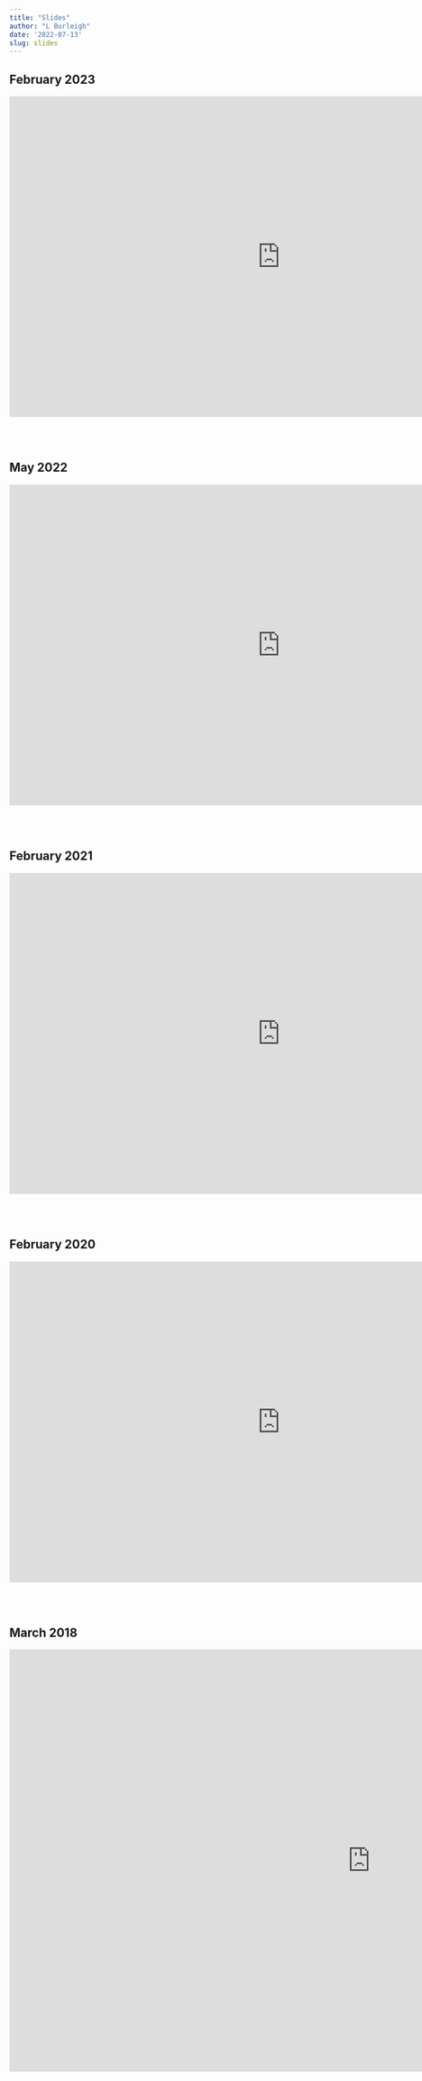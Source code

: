 ```yaml
---
title: "Slides"
author: "L Burleigh"
date: '2022-07-13'
slug: slides
---
```



<h2>
February 2023
</h2>
<iframe src="https://docs.google.com/presentation/d/e/2PACX-1vSVVnEMYQ5pMnoAnrQ5Yw7dIvy4gP5v8T52CUnPqGl6ti5uVB8sjzQgrwR6dwbnObj19hjYB1TeCJ3Z/embed?start=false&loop=false&delayms=3000" frameborder="0" width="960" height="569" allowfullscreen="true" mozallowfullscreen="true" webkitallowfullscreen="true"></iframe>


<br />
<br />


<h2>
May 2022
</h2>
<iframe src="https://docs.google.com/presentation/d/e/2PACX-1vS6xpqEyELf0bQ2QTHZFdQi9DmdeBUe2-4VTQMxLEZ5zCqkuUhlQoB6SGR_FFkQ2NU-QZxzHHVkSriS/embed?start=false&loop=false&delayms=3000" frameborder="0" width="960" height="569" allowfullscreen="true" mozallowfullscreen="true" webkitallowfullscreen="true"></iframe>


<br />
<br />


<h2>
February 2021
</h2>
<iframe src="https://docs.google.com/presentation/d/e/2PACX-1vRlXQvi22xyrSGeigfS_BpgY4ZdTwfh95JvneFS0Cbm08r6qndiwHM_gt-AuiV4puvmvyAutYsGJPO_/embed?start=false&loop=false&delayms=3000" frameborder="0" width="960" height="569" allowfullscreen="true" mozallowfullscreen="true" webkitallowfullscreen="true"></iframe>


<br />
<br />

<h2>
February 2020
</h2>
<iframe src="https://docs.google.com/presentation/d/e/2PACX-1vQMVwlncBf07Q3KEMI_vofsVgmpUa_PPkQcsTu8tEfpi6fYJxgrWCkVrJm__Za9Ar5tRUfVPj-Oe1cj/embed?start=false&loop=false&delayms=3000" frameborder="0" width="960" height="569" allowfullscreen="true" mozallowfullscreen="true" webkitallowfullscreen="true"></iframe>


<br />
<br />

<h2>
March 2018
</h2>
<iframe src="https://docs.google.com/presentation/d/e/2PACX-1vRjPqIT_mVBW26tU_rDxJD7L-9XetMZtovd_VJnyJu26XeSN0hEscm03k4M1H56og/embed?start=false&loop=false&delayms=3000" frameborder="0" width="1280" height="749" allowfullscreen="true" mozallowfullscreen="true" webkitallowfullscreen="true"></iframe>